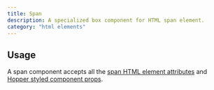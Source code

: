 ```yaml
---
title: Span
description: A specialized box component for HTML span element.
category: "html elements"
---
```


<Example src="html-elements/docs/spanPreview" isOpen />

## Usage

A span component accepts all the [span HTML element attributes](https://developer.mozilla.org/en-US/docs/Web/HTML/Reference/Elements/span) and [Hopper styled component props](/styled-system/concepts/styling).
